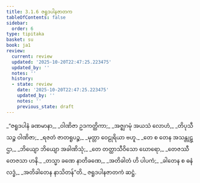 ```yaml
---
title: 3.1.6 ဇရူဒပါနဇာတက
tableOfContents: false
sidebar:
  order: 6
type: tipitaka
basket: su
book: ja1
review:
  current: review
  updated: '2025-10-20T22:47:25.223475'
  updated_by: ''
  notes: ''
  history:
  - state: review
    date: '2025-10-20T22:47:25.223475'
    updated_by: ''
    notes: ''
    previous_state: draft
---
```



<DynamicBreadcrumb />


<ReviewStatus review={frontmatter.review} showDetails={true} />

<HypothesisAnnotation frontmatter={frontmatter} />

<Division number="16" book="ja1" e="ch" v="22" p="73">

<Paragraph number="690" type="verses" book="ja1">
_“ဇရူဒပါနံ ခဏမာနာ,_  
_ဝါဏိဇာ ဥဒကတ္ထိကာ;_  
_အဇ္ဈဂမုံ အယသံ လောဟံ,_  
_တိပုသီသဉ္စ ဝါဏိဇာ;_  
_ရဇတံ ဇာတရူပဉ္စ,_  
_မုတ္တာ ဝေဠုရိယာ ဗဟူ._  

</Paragraph>

</Division>
<Division number="17" book="ja1" e="ch" v="22" p="73">

<Paragraph number="691" type="verses" book="ja1">
_တေ စ တေန အသန္တုဋ္ဌာ,_  
_ဘိယျော ဘိယျော အခါဏိသုံ;_  
_တေ တတ္ထာသီဝိသော ဃောရော,_  
_တေဇဿီ တေဇသာ ဟနိ._  

</Paragraph>

</Division>
<Division number="18" book="ja1" e="ch" v="22" p="73">

<Paragraph number="692" type="verses" book="ja1">
_တသ္မာ ခဏေ နာတိခဏေ,_  
_အတိခါတံ ဟိ ပါပကံ;_  
_ခါတေန စ ဓနံ လဒ္ဓံ,_  
_အတိခါတေန နာသိတန်”တိ._  


</Paragraph>
</Division>

<Paragraph number="693" type="center" book="ja1">
ဇရူဒပါနဇာတကံ ဆဋ္ဌံ.
</Paragraph>